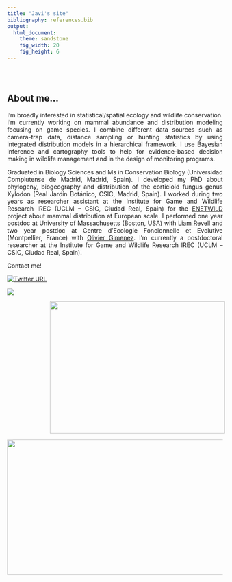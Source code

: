 ```yaml
---
title: "Javi's site"
bibliography: references.bib
output: 
  html_document:
    theme: sandstone
    fig_width: 20
    fig_height: 6
---
```

```{=html}
<style type="text/css">
.title {
  display: none;
}

.main-container {
  max-width: 1600px;
  margin-left: auto;
  margin-right: auto;
}

body {
text-align: justify
}

#getting-started img {
  margin-right: 10px;
}

</style>
```

<div class="row" style="padding-top: 30px;">
<div class="col-sm-6">


# **About me...**

I'm broadly interested in statistical/spatial ecology and wildlife conservation. I'm currently working on mammal abundance and distribution modeling focusing on game species. I combine different data sources such as camera-trap data, distance sampling or hunting statistics by using integrated distribution models in a hierarchical framework. I use Bayesian inference and cartography tools to help for evidence-based decision making in wildlife management and in the design of monitoring programs.

Graduated in Biology Sciences and Ms in Conservation Biology (Universidad Complutense de Madrid, Madrid, Spain). I developed my PhD about phylogeny, biogeography and distribution of the corticioid fungus genus Xylodon (Real Jardín Botánico, CSIC, Madrid, Spain). I worked during two years as researcher assistant at the Institute for Game and Wildlife Research IREC (UCLM – CSIC, Ciudad Real, Spain) for the [ENETWILD](https://enetwild.com/) project about mammal distribution at European scale. I performed one year postdoc at University of Massachusetts (Boston, USA) with [Liam Revell](https://faculty.umb.edu/liam.revell/people/index.html) and two year postdoc at Centre d’Ecologie Foncionnelle et Evolutive (Montpellier, France) with [Olivier Gimenez](https://www3.cefe.cnrs.fr/en/research/biodiversity-and-conservation/biostatistics-and-population-biology/846-french/recherche/bc/bbp/pdoc/4150-javier-fernandez-lopez). I’m currently a postdoctoral researcher at the Institute for Game and Wildlife Research IREC (UCLM – CSIC, Ciudad Real, Spain).

Contact me!

[![Twitter URL](https://img.shields.io/twitter/url/https/twitter.com/javi_ferlop.svg?style=social&label=Follow%20%40javi_ferlop)](https://twitter.com/javi_ferlop)

<span align="left">
  <a href="mailto:jflopez.bio@gmail.com">
    <img src="https://img.shields.io/badge/-jflopez.bio@gmail.com-c14438?style=flat-square&logo=Gmail&logoColor=white&link=mailto:jflopez.bio@gmail.com" />
  </a>
</span>
</div>


<div class="col-sm-6">
<img height=308 width=409 src="images/javi_circulo.png" style="margin-left: 100px;" style="margin-up: 300px;"> 
</div>

<center>
<img height=316 width=666 src="images/wordcloud.png"> </a>
</center>

